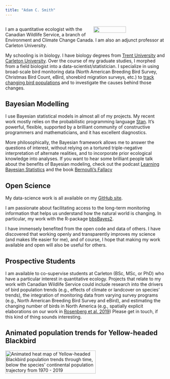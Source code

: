 ```yaml
---
title: "Adam C. Smith"
---
```

<div style="display:table-cell; vertical-align:middle; text-align:left">
<img src="img/Pine_Warbler_Trends_2004.png"  style="float:right" width = "45%">

I am a quantitative ecologist with the Canadian Wildlife Service, a branch of Environment and Climate Change Canada. I am also an adjunct professor at Carleton University. 

My schooling is in biology. I have biology degrees from [Trent University](https://www.trentu.ca/biology/) and [Carleton University](https://carleton.ca/biology/). Over the course of my graduate studies, I morphed from a field biologist into a data-scientist/statistician. 
I specialize in using broad-scale bird monitoring data (North American Breeding Bird Survey, Christmas Bird Count, eBird, shorebird migration surveys, etc.) to [track changing bird populations](https://www.science.org/doi/10.1126/science.aaw1313) and to investigate the causes behind those changes.

## Bayesian Modelling
I use Bayesian statistical models in almost all of my projects. My recent work mostly relies on the probabilistic programming language [Stan](https://mc-stan.org/). It's powerful, flexible, supported by a brilliant community of constructive programmers and mathematicians, and it has excellent diagnostics. 

More philosophically, the Bayesian framework allows me to answer the questions of interest, without relying on a tortured triple-negative interpretation of alternate realities, and to incorporate prior ecological knowledge into analyses. If you want to hear some brilliant people talk about the benefits of Bayesian modeling, check out the podcast [Learning Bayesian Statistics](https://learnbayesstats.com/) and the book [Bernoulli's Fallacy](https://aubreyclayton.com/bernoulli)

## Open Science

My data-science work is all available on my [GitHub site](https://github.com/AdamCSmithCWS). 

I am passionate about facilitating access to the long-term monitoring information that helps us understand how the natural world is changing. In particular, my work with the R-package [bbsBayes2](https://bbsbayes.github.io/bbsBayes2/). 

I have immensely benefited from the open code and data of others. I have discovered that working openly and transparently improves my science (and makes life easier for me), and of course, I hope that making my work available and open will also be useful for others.  

## Prospective Students

I am available to co-supervise students at Carleton (BSc, MSc, or PhD) who have a particular interest in quantitative ecology. Projects that relate to my work with Canadian Wildlife Service could include research into the drivers of bird population trends (e.g., effects of climate or landcover on species' trends), the integration of monitoring data from varying survey programs (e.g., North American Breeding Bird Survey and eBird), and estimating the changing number of birds in North America (e.g., spatially explicit elaborations on our work in [Rosenberg et al. 2019](https://www.sciencemag.org/lookup/doi/10.1126/science.aaw1313)) 
Please get in touch, if this kind of thing sounds interesting.


## Animated population trends for Yellow-headed Blackbird
<img src="img/animated_map_index_Yellow-headed_Blackbird.gif" alt="Animated heat map of Yellow-headed Blackbird population trends through time, below the species' continental population trajectory from 1970 - 2019" style="width:75%;"/>



